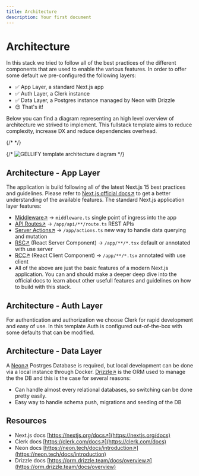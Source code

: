 ```yaml
---
title: Architecture
description: Your first document
---
```



# Architecture

In this stack we tried to follow all of the best practices of the different components that are used to enable the various features. In order to offer some default we pre-configured the following layers:

- ✅ App Layer, a standard Next.js app
- ✅ Auth Layer, a Clerk instance
- ✅ Data Layer, a Postgres instance managed by Neon with Drizzle
- 😌 That's it!

Below you can find a diagram representing an high level overview of architecture we strived to implement. This fullstack template aims to reduce complexity, increase DX and reduce dependencies overhead.

{/* <ArchitectureDiagram /> */}

{/* ![GELLIFY template architecture diagram](/opengraph-image.png) */}

## Architecture - App Layer

The application is build following all of the latest Next.js 15 best practices and guidelines. Please refer to [Next.js official docs↗](https://nextjs.org/) to get a better understanding of the available features. The standard Next.js application layer features:

- [Middleware↗](https://nextjs.org/docs/app/building-your-application/routing/middleware) -> `middleware.ts` single point of ingress into the app
- [API Routes↗](https://nextjs.org/docs/app/building-your-application/routing/route-handlers) -> `/app/api/**/route.ts` REST APIs
- [Server Actions↗](https://nextjs.org/docs/app/building-your-application/data-fetching/server-actions-and-mutations) -> `/app/actions.ts` new way to handle data querying and mutation
- [RSC↗](https://nextjs.org/docs/app/building-your-application/rendering/server-components) (React Server Component) -> `/app/**/*.tsx` default or annotated with use server
- [RCC↗](https://nextjs.org/docs/app/building-your-application/rendering/client-components) (React Client Component) -> `/app/**/*.tsx` annotated with use client
- All of the above are just the basic features of a modern Next.js application. You can and should make a deeper deep dive into the official docs to learn about other usefull features and guidelines on how to build with this stack.

## Architecture - Auth Layer

For authentication and authorization we choose Clerk for rapid development and easy of use. In this template Auth is configured out-of-the-box with some defaults that can be modified.

## Architecture - Data Layer

A [Neon↗](https://neon.tech/) Postrges Database is required, but local development can be done via a local instance through Docker. [Drizzle↗](https://orm.drizzle.team/) is the ORM used to manage the the DB and this is the case for several reasons:

- Can handle almost every relational databases, so switching can be done pretty easily.
- Easy way to handle schema push, migrations and seeding of the DB

## Resources

- Next.js docs [https://nextjs.org/docs↗](https://nextjs.org/docs)
- Clerk docs [https://clerk.com/docs↗](https://clerk.com/docs)
- Neon docs [https://neon.tech/docs/introduction↗](https://neon.tech/docs/introduction)
- Drizzle docs [https://orm.drizzle.team/docs/overview↗](https://orm.drizzle.team/docs/overview)

